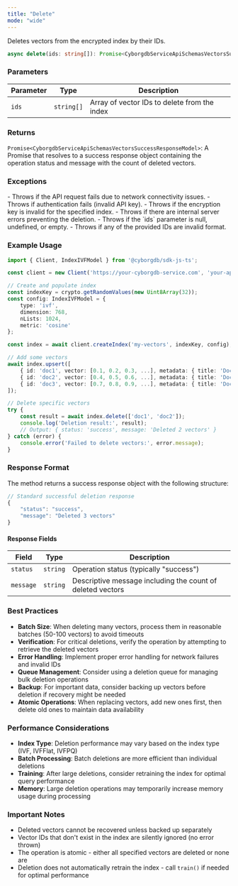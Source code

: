 ```yaml
---
title: "Delete"
mode: "wide"
---
```


Deletes vectors from the encrypted index by their IDs.

```typescript
async delete(ids: string[]): Promise<CyborgdbServiceApiSchemasVectorsSuccessResponseModel>
```

### Parameters

| Parameter | Type | Description |
|-----------|------|-------------|
| `ids` | `string[]` | Array of vector IDs to delete from the index |

### Returns

`Promise<CyborgdbServiceApiSchemasVectorsSuccessResponseModel>`: A Promise that resolves to a success response object containing the operation status and message with the count of deleted vectors.

### Exceptions

<AccordionGroup>
    <Accordion title="Error">
        - Throws if the API request fails due to network connectivity issues.
        - Throws if authentication fails (invalid API key).
        - Throws if the encryption key is invalid for the specified index.
        - Throws if there are internal server errors preventing the deletion.
    </Accordion>
    <Accordion title="Validation Errors">
        - Throws if the `ids` parameter is null, undefined, or empty.
        - Throws if any of the provided IDs are invalid format.
    </Accordion>
</AccordionGroup>

### Example Usage

```typescript
import { Client, IndexIVFModel } from '@cyborgdb/sdk-js-ts';

const client = new Client('https://your-cyborgdb-service.com', 'your-api-key');

// Create and populate index
const indexKey = crypto.getRandomValues(new Uint8Array(32));
const config: IndexIVFModel = {
    type: 'ivf',
    dimension: 768,
    nLists: 1024,
    metric: 'cosine'
};

const index = await client.createIndex('my-vectors', indexKey, config);

// Add some vectors
await index.upsert([
    { id: 'doc1', vector: [0.1, 0.2, 0.3, ...], metadata: { title: 'Document 1' } },
    { id: 'doc2', vector: [0.4, 0.5, 0.6, ...], metadata: { title: 'Document 2' } },
    { id: 'doc3', vector: [0.7, 0.8, 0.9, ...], metadata: { title: 'Document 3' } }
]);

// Delete specific vectors
try {
    const result = await index.delete(['doc1', 'doc2']);
    console.log('Deletion result:', result);
    // Output: { status: 'success', message: 'Deleted 2 vectors' }
} catch (error) {
    console.error('Failed to delete vectors:', error.message);
}
```

### Response Format

The method returns a success response object with the following structure:

```typescript
// Standard successful deletion response
{
    "status": "success",
    "message": "Deleted 3 vectors"
}
```

#### Response Fields

| Field | Type | Description |
|-------|------|-------------|
| `status` | `string` | Operation status (typically "success") |
| `message` | `string` | Descriptive message including the count of deleted vectors |

### Best Practices

- **Batch Size**: When deleting many vectors, process them in reasonable batches (50-100 vectors) to avoid timeouts
- **Verification**: For critical deletions, verify the operation by attempting to retrieve the deleted vectors
- **Error Handling**: Implement proper error handling for network failures and invalid IDs
- **Queue Management**: Consider using a deletion queue for managing bulk deletion operations
- **Backup**: For important data, consider backing up vectors before deletion if recovery might be needed
- **Atomic Operations**: When replacing vectors, add new ones first, then delete old ones to maintain data availability

### Performance Considerations

- **Index Type**: Deletion performance may vary based on the index type (IVF, IVFFlat, IVFPQ)
- **Batch Processing**: Batch deletions are more efficient than individual deletions
- **Training**: After large deletions, consider retraining the index for optimal query performance
- **Memory**: Large deletion operations may temporarily increase memory usage during processing

### Important Notes

- Deleted vectors cannot be recovered unless backed up separately
- Vector IDs that don't exist in the index are silently ignored (no error thrown)
- The operation is atomic - either all specified vectors are deleted or none are
- Deletion does not automatically retrain the index - call `train()` if needed for optimal performance
